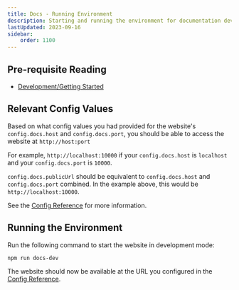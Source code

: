```yaml
---
title: Docs - Running Environment
description: Starting and running the environment for documentation development.
lastUpdated: 2023-09-16
sidebar:
    order: 1100
---
```

## Pre-requisite Reading
- [Development/Getting Started](../../..)

## Relevant Config Values

Based on what config values you had provided for the website's `config.docs.host` and `config.docs.port`, you should be able to access the website at `http://host:port` 

For example, `http://localhost:10000` if your `config.docs.host` is `localhost` and your `config.docs.port` is `10000`.

`config.docs.publicUrl` should be equivalent to `config.docs.host` and `config.docs.port` combined. In the example above, this would be `http://localhost:10000`.

See the [Config Reference](../../../misc/reference/config) for more information.

## Running the Environment

Run the following command to start the website in development mode:

```bash
npm run docs-dev
```

The website should now be available at the URL you configured in the [Config Reference](../../../misc/reference/config).